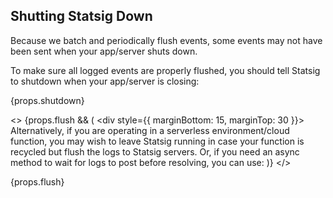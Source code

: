 ## Shutting Statsig Down

Because we batch and periodically flush events, some events may not have been sent when your app/server shuts down.

To make sure all logged events are properly flushed, you should tell Statsig to shutdown when your app/server is closing:

<div>{props.shutdown}</div>

<>
  {props.flush && (
    <div style={{ marginBottom: 15, marginTop: 30 }}>
      Alternatively, if you are operating in a serverless environment/cloud
      function, you may wish to leave Statsig running in case your function is
      recycled but flush the logs to Statsig servers. Or, if you need an async
      method to wait for logs to post before resolving, you can use:
    </div>
  )}
</>

<div>{props.flush}</div>
